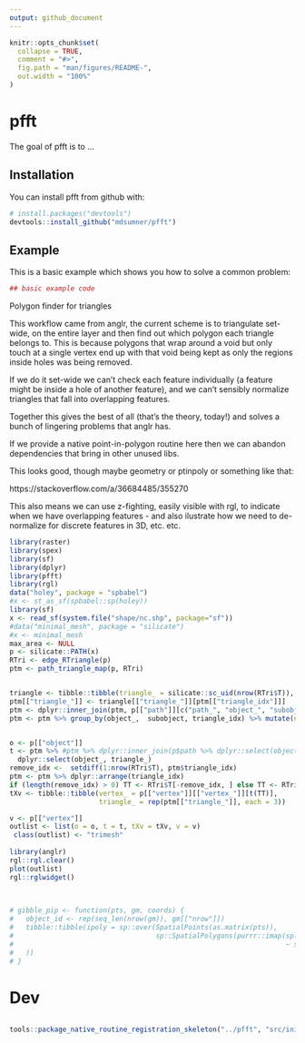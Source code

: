 ```yaml
---
output: github_document
---
```


<!-- README.md is generated from README.Rmd. Please edit that file -->

```r
knitr::opts_chunk$set(
  collapse = TRUE,
  comment = "#>",
  fig.path = "man/figures/README-",
  out.width = "100%"
)
```
# pfft

The goal of pfft is to ...

## Installation

You can install pfft from github with:

```r
# install.packages("devtools")
devtools::install_github("mdsumner/pfft")
```

## Example

This is a basic example which shows you how to solve a common problem:

```r
## basic example code
```



Polygon finder for triangles

This workflow came from anglr, the current scheme is to triangulate set-wide, on the entire layer and then find out which polygon each triangle belongs to. This is because polygons that wrap around a void but only touch at a single vertex end up with that void being kept as only the regions inside holes was being removed. 

If we do it set-wide we can't check each feature individually (a feature might be inside a hole of another feature), and we can't sensibly normalize triangles that fall into overlapping features. 

Together this gives the best of all (that's the theory, today!) and solves a bunch of lingering problems that anglr has. 

If we provide a native point-in-polygon routine here then we can abandon dependencies that bring in other unused libs. 

This looks good, though maybe geometry or ptinpoly or something like that: 

https://stackoverflow.com/a/36684485/355270


This also means we can use z-fighting, easily visible with rgl, to indicate when we have overlapping features - and also ilustrate how we need to de-normalize for discrete features in 3D, etc. etc. 

```r
library(raster)
library(spex)
library(sf)
library(dplyr)
library(pfft)
library(rgl)
data("holey", package = "spbabel")
#x <- st_as_sf(spbabel::sp(holey))
library(sf)
x <- read_sf(system.file("shape/nc.shp", package="sf"))
#data("minimal_mesh", package = "silicate")
#x <- minimal_mesh
max_area <- NULL
p <- silicate::PATH(x)  
RTri <- edge_RTriangle(p)
ptm <- path_triangle_map(p, RTri)


triangle <- tibble::tibble(triangle_ = silicate::sc_uid(nrow(RTri$T)), triangle_idx = 1:nrow(RTri$T))
ptm[["triangle_"]] <- triangle[["triangle_"]][ptm[["triangle_idx"]]]
ptm <- dplyr::inner_join(ptm, p[["path"]][c("path_", "object_", "subobject")])
ptm <- ptm %>% group_by(object_,  subobject, triangle_idx) %>% mutate(n = n()) %>% ungroup()  %>% dplyr::filter(n < 2)


o <- p[["object"]]
t <- ptm %>% #ptm %>% dplyr::inner_join(p$path %>% dplyr::select(object_, path_)) %>% 
  dplyr::select(object_, triangle_)
remove_idx <-  setdiff(1:nrow(RTri$T), ptm$triangle_idx)
ptm <- ptm %>% dplyr::arrange(triangle_idx)
if (length(remove_idx) > 0) TT <- RTri$T[-remove_idx, ] else TT <- RTri$T
tXv <- tibble::tibble(vertex_ = p[["vertex"]][["vertex_"]][t(TT)], 
                      triangle_ = rep(ptm[["triangle_"]], each = 3))

v <- p[["vertex"]]
outlist <- list(o = o, t = t, tXv = tXv, v = v)
 class(outlist) <- "trimesh"
  
library(anglr)
rgl::rgl.clear()
plot(outlist)
rgl::rglwidget()
  
  
```


```R
# gibble_pip <- function(pts, gm, coords) {
#   object_id <- rep(seq_len(nrow(gm)), gm[["nrow"]])
#   tibble::tibble(ipoly = sp::over(SpatialPoints(as.matrix(pts)), 
#                                   sp::SpatialPolygons(purrr::imap(split(coords, object_id), 
#                                                                   ~ sp::Polygons(list(sp::Polygon(as.matrix(.x))), .y)))
#   ))
# }
```
# Dev

```R

tools::package_native_routine_registration_skeleton("../pfft", "src/init.c",character_only = FALSE)
```
